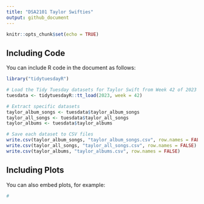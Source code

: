 ```yaml
---
title: "DSA2101 Taylor Swifties"
output: github_document
---
```


```r
knitr::opts_chunk$set(echo = TRUE)
```

## Including Code

You can include R code in the document as follows:

```r
library("tidytuesdayR")

# Load the Tidy Tuesday datasets for Taylor Swift from Week 42 of 2023
tuesdata <- tidytuesdayR::tt_load(2023, week = 42)

# Extract specific datasets
taylor_album_songs <- tuesdata$taylor_album_songs
taylor_all_songs <- tuesdata$taylor_all_songs
taylor_albums <- tuesdata$taylor_albums

# Save each dataset to CSV files
write.csv(taylor_album_songs, "taylor_album_songs.csv", row.names = FALSE)
write.csv(taylor_all_songs, "taylor_all_songs.csv", row.names = FALSE)
write.csv(taylor_albums, "taylor_albums.csv", row.names = FALSE)
```

## Including Plots

You can also embed plots, for example:

```r
#
```


